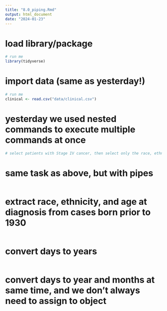 ```yaml
---
title: "8.0_piping.Rmd"
output: html_document
date: "2024-01-23"
---
```



# load library/package 

```r
# run me
library(tidyverse)
```

# import data (same as yesterday!)

```r
# run me
clinical <- read.csv("data/clinical.csv") 
```

# yesterday we used nested commands to execute multiple commands at once 

```r
# select patients with Stage IV cancer, then select only the race, ethnicity, and stage columns

```

# same task as above, but with pipes

```r

```

# extract race, ethnicity, and age at diagnosis from cases born prior to 1930

```r

```

# convert days to years

```r

```

# convert days to year and months at same time, and we don't always need to assign to object

```r

``` 
